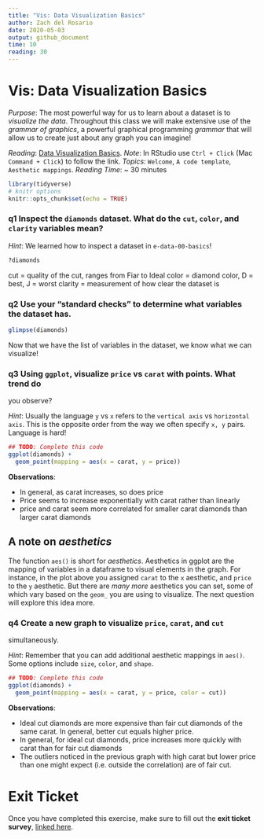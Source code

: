 ```yaml
---
title: "Vis: Data Visualization Basics"
author: Zach del Rosario
date: 2020-05-03
output: github_document
time: 10
reading: 30
---
```


# Vis: Data Visualization Basics

*Purpose*: The most powerful way for us to learn about a dataset is to
_visualize the data_. Throughout this class we will make extensive use of the
_grammar of graphics_, a powerful graphical programming _grammar_ that will
allow us to create just about any graph you can imagine!

*Reading*: [Data Visualization Basics](https://rstudio.cloud/learn/primers/1.1). *Note*: In RStudio use `Ctrl + Click` (Mac `Command + Click`) to follow the link.
*Topics*: `Welcome`, `A code template`, `Aesthetic mappings`.
*Reading Time*: ~ 30 minutes


```r
library(tidyverse)
# knitr options
knitr::opts_chunk$set(echo = TRUE)
```

### __q1__ Inspect the `diamonds` dataset. What do the `cut`, `color`, and `clarity` variables mean?

*Hint*: We learned how to inspect a dataset in `e-data-00-basics`!

```r

?diamonds
```


cut = quality of the cut, ranges from Fiar to Ideal
color = diamond color, D = best, J = worst
clarity = measurement of how clear the dataset is

### __q2__ Use your "standard checks" to determine what variables the dataset has.

```r
glimpse(diamonds)
```

Now that we have the list of variables in the dataset, we know what we can visualize!

### __q3__ Using `ggplot`, visualize `price` vs `carat` with points. What trend do
you observe?

*Hint*: Usually the language `y` vs `x` refers to the `vertical axis` vs
`horizontal axis`. This is the opposite order from the way we often specify `x,
y` pairs. Language is hard!

```r
## TODO: Complete this code
ggplot(diamonds) +
  geom_point(mapping = aes(x = carat, y = price))
```

**Observations**:

- In general, as carat increases, so does price
- Price seems to increase exponentially with carat rather than linearly
- price and carat seem more correlated for smaller carat diamonds than larger carat diamonds

## A note on *aesthetics*

The function `aes()` is short for *aesthetics*. Aesthetics in ggplot are the
mapping of variables in a dataframe to visual elements in the graph. For
instance, in the plot above you assigned `carat` to the `x` aesthetic, and
`price` to the `y` aesthetic. But there are *many more* aesthetics you can set,
some of which vary based on the `geom_` you are using to visualize. The next
question will explore this idea more.

### __q4__ Create a new graph to visualize `price`, `carat`, and `cut`
simultaneously.

*Hint*: Remember that you can add additional aesthetic mappings in `aes()`. Some options include `size`, `color`, and `shape`.

```r
## TODO: Complete this code
ggplot(diamonds) +
  geom_point(mapping = aes(x = carat, y = price, color = cut))
```

**Observations**:

- Ideal cut diamonds are more expensive than fair cut diamonds of the same carat. In general, better cut equals higher price.
- In general, for ideal cut diamonds, price increases more quickly with carat than for fair cut diamonds
- The outliers noticed in the previous graph with high carat but lower price than one might expect (i.e. outside the correlation) are of fair cut.

<!-- include-exit-ticket -->
# Exit Ticket
<!-- -------------------------------------------------- -->

Once you have completed this exercise, make sure to fill out the **exit ticket survey**, [linked here](https://docs.google.com/forms/d/e/1FAIpQLSeuq2LFIwWcm05e8-JU84A3irdEL7JkXhMq5Xtoalib36LFHw/viewform?usp=pp_url&entry.693978880=e-vis00-basics-assignment.Rmd).
